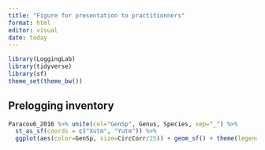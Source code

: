 ```yaml
---
title: "Figure for presentation to practitionners"
format: html
editor: visual
date: today
---
```



```r
library(LoggingLab)
library(tidyverse)
library(sf)
theme_set(theme_bw())
```

## Prelogging inventory

```r
Paracou6_2016 %>% unite(col="GenSp", Genus, Species, sep="_") %>% 
  st_as_sf(coords = c("Xutm", "Yutm")) %>% 
  ggplot(aes(color=GenSp, size=CircCorr/25)) + geom_sf() + theme(legend.position="none")
```

